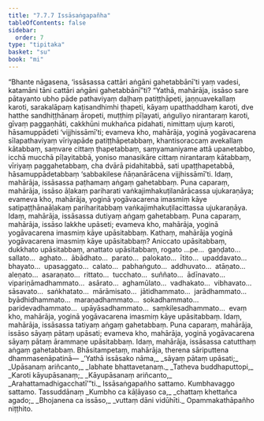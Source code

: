 ```yaml
---
title: "7.7.7 Issāsaṅgapañha"
tableOfContents: false
sidebar:
  order: 7
type: "tipitaka"
basket: "su"
book: "mi"
---
```



<DynamicBreadcrumb />

<Division number="291" book="mi">

<Paragraph number="2013" book="mi">
“Bhante nāgasena, ‘issāsassa cattāri aṅgāni gahetabbānī’ti yaṃ vadesi, katamāni tāni cattāri aṅgāni gahetabbānī”ti? “Yathā, mahārāja, issāso sare pātayanto ubho pāde pathaviyaṃ daḷhaṃ patiṭṭhāpeti, jaṇṇuavekallaṃ karoti, sarakalāpaṃ kaṭisandhimhi ṭhapeti, kāyaṃ upatthaddhaṃ karoti, dve hatthe sandhiṭṭhānaṃ āropeti, muṭṭhiṃ pīḷayati, aṅguliyo nirantaraṃ karoti, gīvaṃ paggaṇhāti, cakkhūni mukhañca pidahati, nimittaṃ ujuṃ karoti, hāsamuppādeti ‘vijjhissāmī’ti; evameva kho, mahārāja, yoginā yogāvacarena sīlapathaviyaṃ vīriyapāde patiṭṭhāpetabbaṃ, khantisoraccaṃ avekallaṃ kātabbaṃ, saṃvare cittaṃ ṭhapetabbaṃ, saṃyamaniyame attā upanetabbo, icchā mucchā pīḷayitabbā, yoniso manasikāre cittaṃ nirantaraṃ kātabbaṃ, vīriyaṃ paggahetabbaṃ, cha dvārā pidahitabbā, sati upaṭṭhapetabbā, hāsamuppādetabbaṃ ‘sabbakilese ñāṇanārācena vijjhissāmī’ti. Idaṃ, mahārāja, issāsassa paṭhamaṃ aṅgaṃ gahetabbaṃ.
</Paragraph>

<Paragraph number="2014" book="mi">
Puna caparaṃ, mahārāja, issāso āḷakaṃ pariharati vaṅkajimhakuṭilanārācassa ujukaraṇāya; evameva kho, mahārāja, yoginā yogāvacarena imasmiṃ kāye satipaṭṭhānaāḷakaṃ pariharitabbaṃ vaṅkajimhakuṭilacittassa ujukaraṇāya. Idaṃ, mahārāja, issāsassa dutiyaṃ aṅgaṃ gahetabbaṃ.
</Paragraph>

<Paragraph number="2015" book="mi">
Puna caparaṃ, mahārāja, issāso lakkhe upāseti; evameva kho, mahārāja, yoginā yogāvacarena imasmiṃ kāye upāsitabbaṃ. Kathaṃ, mahārāja yoginā yogāvacarena imasmiṃ kāye upāsitabbaṃ? Aniccato upāsitabbaṃ, dukkhato upāsitabbaṃ, anattato upāsitabbaṃ, rogato …pe…  gaṇḍato…  sallato…  aghato…  ābādhato…  parato…  palokato…  ītito…  upaddavato…  bhayato…  upasaggato…  calato…  pabhaṅguto…  addhuvato…  atāṇato…  aleṇato…  asaraṇato…  rittato…  tucchato…  suññato…  ādīnavato…  vipariṇāmadhammato…  asārato…  aghamūlato…  vadhakato…  vibhavato…  sāsavato…  saṅkhatato…  mārāmisato…  jātidhammato…  jarādhammato…  byādhidhammato…  maraṇadhammato…  sokadhammato…  paridevadhammato…  upāyāsadhammato…  saṃkilesadhammato…  evaṃ kho, mahārāja, yoginā yogāvacarena imasmiṃ kāye upāsitabbaṃ. Idaṃ, mahārāja, issāsassa tatiyaṃ aṅgaṃ gahetabbaṃ.
</Paragraph>

<Paragraph number="2016" book="mi">
Puna caparaṃ, mahārāja, issāso sāyaṃ pātaṃ upāsati; evameva kho, mahārāja, yoginā yogāvacarena sāyaṃ pātaṃ ārammaṇe upāsitabbaṃ. Idaṃ, mahārāja, issāsassa catutthaṃ aṅgaṃ gahetabbaṃ. Bhāsitampetaṃ, mahārāja, therena sāriputtena dhammasenāpatinā—
</Paragraph>

<Paragraph number="2017" type="verses" book="mi">
_‘Yathā issāsako nāma,_  
_sāyaṃ pātaṃ upāsati;_  
_Upāsanaṃ ariñcanto,_  
_labhate bhattavetanaṃ._  

</Paragraph>

<Paragraph number="2018" type="verses" book="mi">
_Tatheva buddhaputtopi,_  
_Karoti kāyupāsanaṃ;_  
_Kāyupāsanaṃ ariñcanto,_  
_Arahattamadhigacchatī’”ti._  


</Paragraph>
</Division>

<Paragraph number="2019" type="center" book="mi">
Issāsaṅgapañho sattamo.



</Paragraph>

<Paragraph number="2020" type="center" book="mi">
Kumbhavaggo sattamo.



</Paragraph>

<Paragraph number="2021" type="center" book="mi">
Tassuddānaṃ


</Paragraph>

<Paragraph number="2022" type="verses" book="mi">
_Kumbho ca kāḷāyaso ca,_  
_chattaṃ khettañca agado;_  
_Bhojanena ca issāso,_  
_vuttaṃ dāni vidūhīti._  


</Paragraph>

<Paragraph number="2023" type="center" book="mi">
Opammakathāpañho niṭṭhito.
</Paragraph>